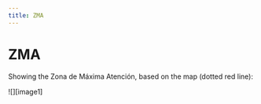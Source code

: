 ```yaml
---
title: ZMA
---
```


# ZMA
<!-- markdownlint-disable MD013 -->
Showing the Zona de Máxima Atención, based on the map (dotted red line):

![][image1]